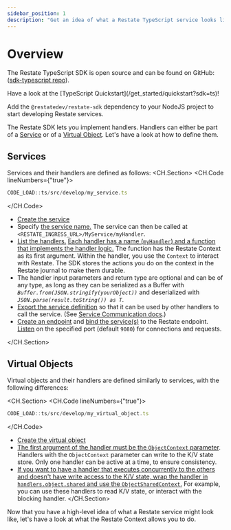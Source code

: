 ```yaml
---
sidebar_position: 1
description: "Get an idea of what a Restate TypeScript service looks like."
---
```



# Overview

The Restate TypeScript SDK is open source and can be found on GitHub: ([sdk-typescript repo](https://github.com/restatedev/sdk-typescript)).

<Admonition type="tip" icon="🚀" title="Set up your project in seconds">
Have a look at the [TypeScript Quickstart](/get_started/quickstart?sdk=ts)!
</Admonition>

Add the `@restatedev/restate-sdk` dependency to your NodeJS project to start developing Restate services.

The Restate SDK lets you implement handlers.
Handlers can either be part of a [Service](/concepts/services#services-1) or of a [Virtual Object](/concepts/services#virtual-objects). Let's have a look at how to define them.

## Services

Services and their handlers are defined as follows:
<CH.Section>
<CH.Code lineNumbers={"true"}>

```typescript
CODE_LOAD::ts/src/develop/my_service.ts
```

</CH.Code>

- [Create the service](focus://3,10)
- Specify [the service name.](focus://4) The service can then be called at `<RESTATE_INGRESS_URL>/MyService/myHandler`.
- [List the handlers.](focus://5:8)
  [Each handler has a name (`myHandler`) and a function that implements the handler logic.](focus://6)
  The function has the Restate Context as its first argument.
  Within the handler, you use the `Context` to interact with Restate.
  The SDK stores the actions you do on the context in the Restate journal to make them durable.
- The handler input parameters and return type are optional and can be of any type, as long as they can be serialized as a Buffer with _`Buffer.from(JSON.stringify(yourObject))`_ and deserialized with _`JSON.parse(result.toString()) as T`_.
- [Export the service definition](focus://12) so that it can be used by other handlers to call the service. (See [Service Communication docs](/develop/ts/service-communication).)
- [Create an endpoint](focus://14,15) and [bind the service(s)](focus://16) to the Restate endpoint. [Listen](focus://17) on the specified port (default `9080`) for connections and requests.

</CH.Section>

## Virtual Objects

Virtual objects and their handlers are defined similarly to services, with the following differences:

<CH.Section>
<CH.Code lineNumbers={"true"}>

```typescript
CODE_LOAD::ts/src/develop/my_virtual_object.ts
```

</CH.Code>

- [Create the virtual object](focus://4)
- [The first argument of the handler must be the `ObjectContext` parameter](focus://7).
Handlers with the `ObjectContext` parameter can write to the K/V state store.
Only one handler can be active at a time, to ensure consistency.
- [If you want to have a handler that executes concurrently to the others and doesn't have write access to the K/V state, wrap the handler in `handlers.object.shared` and use the `ObjectSharedContext`.](focus://10)
For example, you can use these handlers to read K/V state, or interact with the blocking handler.
</CH.Section>

Now that you have a high-level idea of what a Restate service might look like, let's have a look at what the Restate Context allows you to do.
